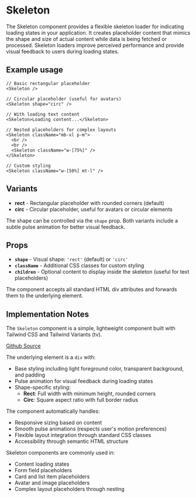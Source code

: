 

<Meta of={SkeletonStories} />

# Skeleton
The Skeleton component provides a flexible skeleton loader for indicating loading states in your application. It creates placeholder content that mimics the shape and size of actual content while data is being fetched or processed. Skeleton loaders improve perceived performance and provide visual feedback to users during loading states.

## Example usage
```tsx
// Basic rectangular placeholder
<Skeleton />

// Circular placeholder (useful for avatars)
<Skeleton shape="circ" />

// With loading text content
<Skeleton>Loading content...</Skeleton>

// Nested placeholders for complex layouts
<Skeleton className="mb-xl p-m">
  <br />
  <br />
  <Skeleton className="w-[75%]" />
</Skeleton>

// Custom styling
<Skeleton className="w-[50%] mt-l" />
```

## Variants

* **rect** - Rectangular placeholder with rounded corners (default)
* **circ** - Circular placeholder, useful for avatars or circular elements

The shape can be controlled via the `shape` prop. Both variants include a subtle pulse animation for better visual feedback.

<Canvas of={SkeletonStories.Default} />

## Props

* **`shape`** - Visual shape: `'rect'` (default) or `'circ'`
* **`className`** - Additional CSS classes for custom styling
* **`children`** - Optional content to display inside the skeleton (useful for text placeholders)

The component accepts all standard HTML div attributes and forwards them to the underlying element.

## Implementation Notes
The `Skeleton` component is a simple, lightweight component built with Tailwind CSS and Tailwind Variants (tv).

[Github Source](https://github.com/gohypergiant/standard-toolkit/tree/main/design-toolkit/components/src/components/skeleton)

The underlying element is a `div` with:
- Base styling including light foreground color, transparent background, and padding
- Pulse animation for visual feedback during loading states
- Shape-specific styling:
  - **Rect**: Full width with minimum height, rounded corners
  - **Circ**: Square aspect ratio with full border radius

The component automatically handles:
- Responsive sizing based on content
- Smooth pulse animations (respects user's motion preferences)
- Flexible layout integration through standard CSS classes
- Accessibility through semantic HTML structure

Skeleton components are commonly used in:
- Content loading states
- Form field placeholders
- Card and list item placeholders
- Avatar and image placeholders
- Complex layout placeholders through nesting
